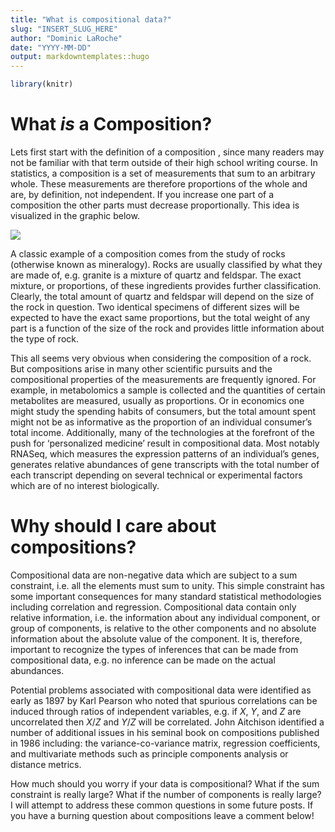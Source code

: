 ```yaml
---
title: "What is compositional data?"
slug: "INSERT_SLUG_HERE"
author: "Dominic LaRoche"
date: "YYYY-MM-DD"
output: markdowntemplates::hugo
---
```


```r
library(knitr)


```

# What *is* a Composition?

Lets first start with the definition of a composition , since many readers may not be familiar with that term outside of their high school writing course.  In statistics, a composition is a set of measurements that sum to an arbitrary whole. These measurements are therefore proportions of the whole and are, by definition, not independent. If you increase one part of a composition the other parts must decrease proportionally. This idea is visualized in the graphic below.

![](./Figures/BarAnimation.gif)

A classic example of a composition comes from the study of rocks (otherwise known as mineralogy).  Rocks are usually classified by what they are made of, e.g. granite is a mixture of quartz and feldspar.  The exact mixture, or proportions, of these ingredients provides further classification.  Clearly, the total amount of quartz and feldspar will depend on the size of the rock in question.  Two identical specimens of different sizes will be expected to have the exact same proportions, but the total weight of any part is a function of the size of the rock and provides little information about the type of rock.

This all seems very obvious when considering the composition of a rock. But compositions arise in many other scientific pursuits and the compositional properties of the measurements are frequently ignored.  For example, in metabolomics a sample is collected and the quantities of certain metabolites are measured, usually as proportions.  Or in economics one might study the spending habits of consumers, but the total amount spent might not be as informative as the proportion of an individual consumer's total income.  Additionally, many of the technologies at the forefront of the push for 'personalized medicine' result in compositional data.  Most notably RNASeq, which measures the expression patterns of an individual's genes, generates relative abundances of gene transcripts with the total number of each transcript depending on several technical or experimental factors which are of no interest biologically.

# Why should I care about compositions?

Compositional data are non-negative data which are subject to a sum constraint, i.e. all the elements must sum to unity.  This simple constraint has some important consequences for many standard statistical methodologies including correlation and regression.  Compositional data contain only relative information, i.e. the information about any individual component, or group of components, is relative to the other components and no absolute information about the absolute value of the component.  It is, therefore, important to recognize the types of inferences that can be made from compositional data, e.g. no inference can be made on the actual abundances.

Potential problems associated with compositional data were identified as early as 1897 by Karl Pearson who noted that spurious correlations can be induced through ratios of independent variables, e.g. if $X$, $Y$, and $Z$ are uncorrelated then $X/Z$ and $Y/Z$ will be correlated. John Aitchison identified a number of additional issues in his seminal book on compositions published in 1986 including:  the variance-co-variance matrix, regression coefficients, and multivariate methods such as principle components analysis or distance metrics.

How much should you worry if your data is compositional?  What if the sum constraint is really large?  What if the number of components is really large?  I will attempt to address these common questions in some future posts.  If you have a burning question about compositions leave a comment below!


